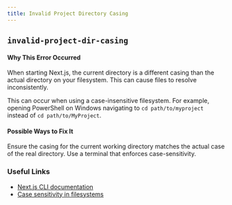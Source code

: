 ```yaml
---
title: Invalid Project Directory Casing
---
```


## `invalid-project-dir-casing`

#### Why This Error Occurred

When starting Next.js, the current directory is a different casing than the actual directory on your filesystem. This can cause files to resolve inconsistently.

This can occur when using a case-insensitive filesystem. For example, opening PowerShell on Windows navigating to `cd path/to/myproject` instead of `cd path/to/MyProject`.

#### Possible Ways to Fix It

Ensure the casing for the current working directory matches the actual case of the real directory. Use a terminal that enforces case-sensitivity.

### Useful Links

- [Next.js CLI documentation](/docs/pages/api-reference/next-cli)
- [Case sensitivity in filesystems](https://en.wikipedia.org/wiki/Case_sensitivity#In_filesystems)
